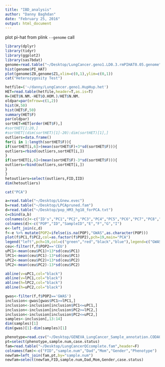 ```yaml
---
title: "IBD_analysis"
author: "Danny Baghdan"
date: "February 25, 2016"
output: html_document
---
```


plot pi-hat from plink `--genome` call

```r
library(dplyr)
library(tidyr)
library(ggplot2)
library(sas7bdat)
genome=read.table("~/Desktop/LungCancer.geno1.LD0.3.rmPIHAT0.05.genome",header=T)
hist(genome$PI_HAT)
plot(genome$Z0,genome$Z1,xlim=c(0,1),ylim=c(0,1))
cat("Heterozygosity Test")

hetfile=('~/danny/LungCancer.geno1.HupHup.het')
HET=read.table(hetfile,header=T,as.is=T)
H=(HET$N.NM.-HET$O.HOM.)/HET$N.NM.
oldpar=par(mfrow=c(1,2))
hist(H,50)
hist(HET$F,50)
summary(HET$F)
par(oldpar)
sortHET=HET[order(HET$F),]
#sortHET[1:20,]
#sortHET[(dim(sortHET)[1]-20):dim(sortHET)[1],]
outliers=data.frame()
for(i in 1:length(sortHET$F)){
if(sortHET[i,6]>(mean(sortHET$F)+3*sd(sortHET$F))){
outliers=rbind(outliers,sortHET[i,])
}
if(sortHET[i,6]<(mean(sortHET$F)-3*sd(sortHET$F))){
outliers=rbind(outliers,sortHET[i,])
}
}
hetoutliers=select(outliers,FID,IID)
dim(hetoutliers)

cat("PCA")

a=read.table("~/Desktop/LGnew.evec")
b=read.table("~/Desktop/LPCApruned.fam")
d=read.table("~/Desktop/pop_HM3_hg18_forPCA.txt")
c=cbind(a,b)
colnames(c)<-c("ID's","PC1","PC2","PC3","PC4","PC5","PC6","PC7","PC8","PC9","PC10","Population", "X", "SampleID","A","B","C","D")
colnames(d)<-c("POP","ID","SampleID","E","F","G","I")
e<-left_join(c,d)
f<-e %>% mutate(POP2=ifelse(is.na(POP),"GWAS",as.character(POP)))
plot(f$PC1,f$PC2,col=as.factor(f$POP2),pch=19,main="PCA")
legend("left",pch=19,col=c("green","red","black","blue"),legend=c("GWAS","CEU","ASN","YRI"))
ceu<-filter(f,f$POP2=='CEU')
uPC1<-mean(ceu$PC1)+13*sd(ceu$PC1)
lPC1<-mean(ceu$PC1)-13*sd(ceu$PC1)
uPC2<-mean(ceu$PC2)+13*sd(ceu$PC2)
lPC2<-mean(ceu$PC2)-13*sd(ceu$PC2)

abline(v=uPC1,col="black")
abline(v=lPC1,col="black")
abline(h=lPC2,col="black")
abline(h=uPC2,col="black")

gwas<-filter(f,f$POP2=='GWAS')
inclusion<-gwas[gwas$PC1>=lPC1,]
inclusion<-inclusion[inclusion$PC1<=uPC1,]
inclusion<-inclusion[inclusion$PC2>=lPC2,]
inclusion<-inclusion[inclusion$PC2<=uPC2,]
samples<-inclusion[,13:14]
dim(samples)[1]
dim(gwas)[1]-dim(samples)[1]

phenotype=read.csv("~/Desktop/GENEVA_LungCancer_Sample_annotation.CODAO.v2.csv",header=T)
pt=select(phenotype,sample.num,case.status)
fam=read.table("~/Desktop/LungCancerQCcomplete.fam",header=F)
colnames(fam)<-c("FID","sample.num","Dad","Mom","Gender","Phenotype")
newfam=left_join(fam,pt,by="sample.num")
newfam=select(newfam,FID,sample.num,Dad,Mom,Gender,case.status)
```

